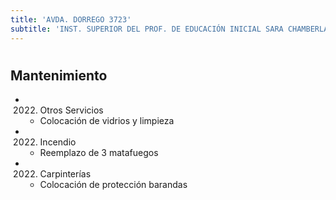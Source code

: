```yaml
---
title: 'AVDA. DORREGO 3723'
subtitle: 'INST. SUPERIOR DEL PROF. DE EDUCACIÓN INICIAL SARA CHAMBERLAIN DE ECCLESTON - JIC MITRE'
---
```


#


## Mantenimiento

*  (2022) Otros Servicios 
    + Colocación de vidrios y limpieza

*  (2022) Incendio 
    + Reemplazo de 3 matafuegos

*  (2022) Carpinterías 
    + Colocación de protección barandas



